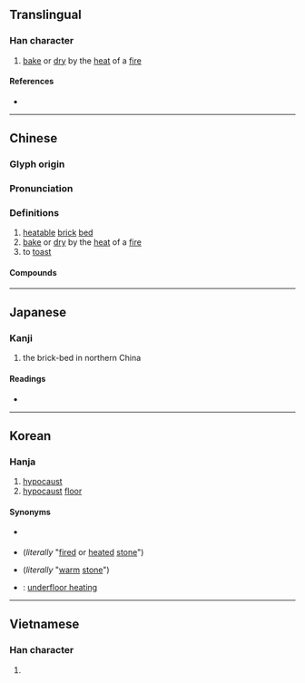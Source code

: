 {{character info/new}}
==Translingual==

===Han character===
{{Han char|rn=86|rad=火|as=04|sn=8|four=90817|canj=FYHN|ids=⿰火亢}}

# [[bake]] or [[dry]] by the [[heat]] of a [[fire]]

====References====
* {{Han ref|kx=0667.200|dkj=18918|dj=1076.280|hdz=32193.030|uh=7095|ud=28821|bh=AAA1|bd=43681}}

----

==Chinese==
{{zh-forms}}

===Glyph origin===
{{Han etym}}

===Pronunciation===
{{zh-pron
|m=kàng
|c=kong3,hong3
|h=pfs=
|md=
|mn=khòng
|w=
|mc=y
|oc=y
|cat=v,n
}}

===Definitions===
{{zh-hanzi}}

# [[heatable]] [[brick]] [[bed]]
# [[bake]] or [[dry]] by the [[heat]] of a [[fire]]
# to [[toast]]

====Compounds====
{{zh-der|套炕子|土炕|光炕蓆兒|出火炕|地炕|尿炕|暖炕|炕頭子貨|炕琴桌兒|炕上地下|炕桌兒|炕上安鍋|炕陽|炕暴|炕面磚|炕爐子|炕洞|炕房|火炕|響炕|鋪炕|護炕|落炕|炕肉飯}}

----

==Japanese==

===Kanji===
{{ja-kanji|grade=|rs=火04}}

# the brick-bed in northern China

====Readings====
* {{ja-readings|on=[[こう]] (kō)|kun=[[あぶる]] (aburu)}}

----

==Korean==

===Hanja===
{{ko-hanja|hangeul=항|eumhun=|rv=hang|mr=hang|y=hang}}

# [[hypocaust]]
# [[hypocaust]] [[floor]]

====Synonyms====
* {{qualifier|obsolete}} {{ko-l|구돌}}
* {{ko-l|구들}} (''literally'' "[[fire]]d or [[heat]]ed [[stone]]")
* {{ko-l|온돌|溫突}} (''literally'' "[[warm]] [[stone]]")
* {{ko-l|바닥난방|바닥煖房}}: [[underfloor heating]]

----

==Vietnamese==

===Han character===
{{vi-readings|rs=火04| hanviet = kháng}}

# {{defn|lang=vi|sort=火04}}